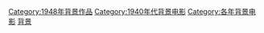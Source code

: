[[Category:1948年背景作品|Category:1948年背景作品]]
[[Category:1940年代背景电影|Category:1940年代背景电影]]
[[Category:各年背景电影|Category:各年背景电影]]
[[Category:1948年電影|背景]]